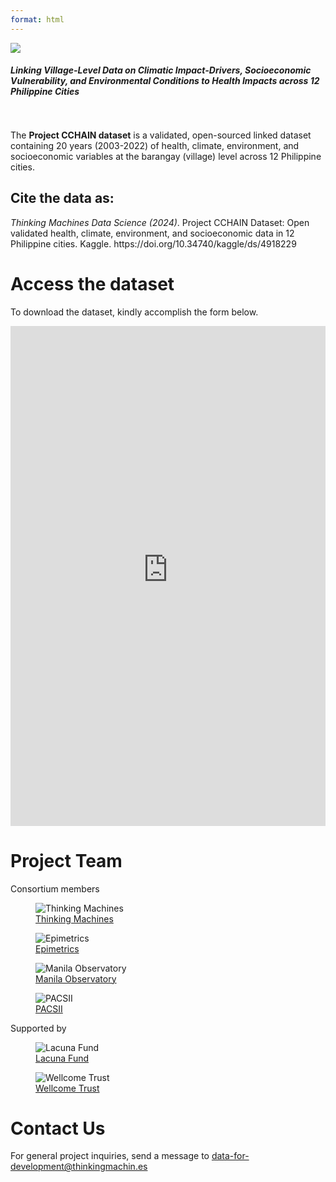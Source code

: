 ```yaml
---
format: html
---
```


![](assets/full_logo.png)

#### *Linking Village-Level Data on Climatic Impact-Drivers, Socioeconomic Vulnerability, and Environmental Conditions to Health Impacts across 12 Philippine Cities*
</br>
</br>
The **Project CCHAIN dataset** is a validated, open-sourced linked dataset containing 20 years (2003-2022) of health, climate, environment, and socioeconomic variables at the barangay (village) level across 12 Philippine cities. 

:::{.callout-warning icon=false appearance="simple"}
## Cite the data as:


*Thinking Machines Data Science (2024)*. Project CCHAIN Dataset: Open validated health, climate, environment, and socioeconomic data in 12 Philippine cities. Kaggle. 
https://doi.org/10.34740/kaggle/ds/4918229
:::
# Access the dataset

To download the dataset, kindly accomplish the form below.

<iframe src="https://projectcchain.pythonanywhere.com/" width="100%" height="800px" style="border:none;"></iframe>



# Project Team

Consortium members

::: {layout-ncol=4}

![[Thinking Machines](https://thinkingmachin.es/)](assets/tm.png)

![[Epimetrics](https://epimetrics.com.ph/)](assets/epimetrics.png)

![[Manila Observatory](https://www.observatory.ph/)](assets/mo.png)

![[PACSII](https://pacsii.org/)](assets/pacsii.png)

:::

Supported by

::: {layout-ncol=3}

![[Lacuna Fund](https://lacunafund.org/)](assets/lacuna_fund.png)

![[Wellcome Trust](https://wellcome.org/)](assets/wellcome_trust.png)

:::

# Contact Us

For general project inquiries, send a message to [data-for-development@thinkingmachin.es](data-for-development@thinkingmachin.es) 
